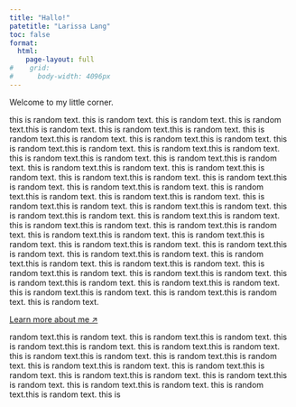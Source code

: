 ```yaml
---
title: "Hallo!"
patetitle: "Larissa Lang"
toc: false
format:
  html: 
    page-layout: full
#    grid: 
#      body-width: 4096px
---
```



::: {.grid}

::: {.g-col-8 .text-large}
Welcome to my little corner. 

this is random text. this is random text. this is random text. this is random text.this is random text. this is random text.this is random text. this is random text.this is random text. this is random text.this is random text. this is random text.this is random text. this is random text.this is random text. this is random text.this is random text. this is random text.this is random text. this is random text.this is random text. this is random text.this is random text. this is random text.this is random text. this is random text.this is random text. this is random text.this is random text. this is random text.this is random text. this is random text.this is random text. this is random text.this is random text. this is random text.this is random text. this is random text.this is random text. this is random text.this is random text. this is random text.this is random text. this is random text.this is random text. this is random text.this is random text. this is random text.this is random text. this is random text.this is random text. this is random text.this is random text. this is random text.this is random text. this is random text.this is random text. this is random text.this is random text. this is random text.this is random text. this is random text.this is random text. this is random text.this is random text. this is random text.this is random text. this is random text.this is random text. this is random text.this is random text. this is random text.



[Learn more about me &#x2197;](about.qmd)

<!-- [Learn more about me &#x2197;](about.qmd){.btn .btn-outline-primary .btn-lg .btn role="button"}
-->

:::

:::{.g-col-4}
random text.this is random text. this is random text.this is random text. this is random text.this is random text. this is random text.this is random text. this is random text.this is random text. this is random text.this is random text. this is random text.this is random text. this is random text.this is random text. this is random text.this is random text. this is random text.this is random text. this is random text.this is random text. this is random text.this is random text. this is 

:::

:::